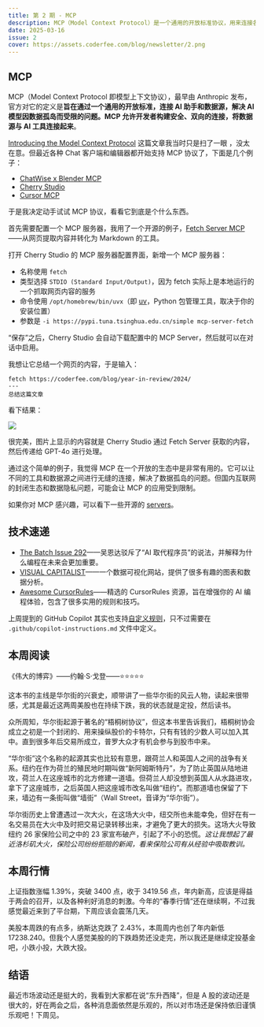 ```yaml
---
title: 第 2 期 - MCP
description: MCP（Model Context Protocol）是一个通用的开放标准协议，用来连接各种工具和数据源，旨在解决 AI 数据孤岛的问题。
date: 2025-03-16
issue: 2
cover: https://assets.coderfee.com/blog/newsletter/2.png
---
```


## MCP

MCP（Model Context Protocol 即模型上下文协议），最早由 Anthropic 发布，官方对它的定义是**旨在通过一个通用的开放标准，连接 AI 助手和数据源，解决 AI 模型因数据孤岛而受限的问题。MCP 允许开发者构建安全、双向的连接，将数据源与 AI 工具连接起来**。

[Introducing the Model Context Protocol](https://www.anthropic.com/news/model-context-protocol) 这篇文章我当时只是扫了一眼
，没太在意。但最近各种 Chat 客户端和编辑器都开始支持 MCP 协议了，下面是几个例子：

- [ChatWise x Blender MCP](https://x.com/localhost_5173/status/1900164045464080715)
- [Cherry Studio](https://docs.cherry-ai.com/cherrystudio/preview/mcp)
- [Cursor MCP](https://docs.cursor.com/context/model-context-protocol)

于是我决定动手试试 MCP 协议，看看它到底是个什么东西。

首先需要配置一个 MCP 服务器，我用了一个开源的例子，[Fetch Server MCP](https://github.com/modelcontextprotocol/servers/tree/main/src/fetch)——从网页提取内容并转化为 Markdown 的工具。

打开 Cherry Studio 的 MCP 服务器配置界面，新增一个 MCP 服务器：

- 名称使用 `fetch`
- 类型选择 `STDIO (Standard Input/Output)`，因为 fetch 实际上是本地运行的一个抓取网页内容的服务
- 命令使用 `/opt/homebrew/bin/uvx`（即 [uv](https://github.com/astral-sh/uv)，Python 包管理工具，取决于你的安装位置）
- 参数是 `-i https://pypi.tuna.tsinghua.edu.cn/simple mcp-server-fetch`

“保存”之后，Cherry Studio 会自动下载配置中的 MCP Server，然后就可以在对话中启用。

我想让它总结一个网页的内容，于是输入：

```
fetch https://coderfee.com/blog/year-in-review/2024/
---
总结这篇文章
```

看下结果：

![](https://assets.coderfee.com/blog/newsletter/2-1.png)

很完美，图片上显示的内容就是 Cherry Studio 通过 Fetch Server 获取的内容，然后传递给 GPT-4o 进行处理。

通过这个简单的例子，我觉得 MCP 在一个开放的生态中是非常有用的。它可以让不同的工具和数据源之间进行无缝的连接，解决了数据孤岛的问题。但国内互联网的封闭生态和数据隐私问题，可能会让 MCP 的应用受到限制。

如果你对 MCP 感兴趣，可以看下一些开源的 [servers](https://github.com/modelcontextprotocol/servers)。

## 技术速递

- [The Batch Issue 292](https://www.deeplearning.ai/the-batch/issue-292/)——吴恩达驳斥了“AI 取代程序员”的说法，并解释为什么编程在未来会更加重要。
- [VISUAL CAPITALIST](https://www.visualcapitalist.com/)——一个数据可视化网站，提供了很多有趣的图表和数据分析。
- [Awesome CursorRules](https://github.com/PatrickJS/awesome-cursorrules)——精选的 CursorRules 资源，旨在增强你的 AI 编程体验，包含了很多实用的规则和技巧。

上周提到的 GitHub Copilot 其实也支持[自定义规则](https://code.visualstudio.com/docs/copilot/copilot-customization)，只不过需要在 `.github/copilot-instructions.md` 文件中定义。

## 本周阅读

《伟大的博弈》——约翰·S·戈登——⭐⭐⭐⭐⭐

这本书的主线是华尔街的兴衰史，顺带讲了一些华尔街的风云人物，读起来很带感，尤其是最近这两周美股也在持续下跌，我的状态就是定投，然后读书。

众所周知，华尔街起源于著名的“梧桐树协议”，但这本书里告诉我们，梧桐树协会成立之初是一个封闭的、用来操纵股价的卡特尔，只有有钱的少数人可以加入其中。直到很多年后交易所成立，普罗大众才有机会参与到股市中来。

“华尔街”这个名称的起源其实也比较有意思，跟荷兰人和英国人之间的战争有关系。纽约在作为荷兰的殖民地时期叫做“新阿姆斯特丹”，为了防止英国从陆地进攻，荷兰人在这座城市的北方修建一道墙。但荷兰人却没想到英国人从水路进攻，拿下了这座城市，之后英国人把这座城市改名叫做“纽约”。而那道墙也保留了下来，墙边有一条街叫做“墙街”（Wall Street，音译为“华尔街”）。

华尔街历史上曾遭遇过一次大火，在这场大火中，纽交所也未能幸免，但好在有一名交易员在大火中及时把交易记录转移出来，才避免了更大的损失。这场大火导致纽约 26 家保险公司之中的 23 家宣布破产，引起了不小的恐慌。*这让我想起了最近洛杉矶大火，保险公司纷纷拒赔的新闻，看来保险公司有从经验中吸取教训。*

## 本周行情

上证指数涨幅 <span class="text-red-500">1.39%</span>，突破 3400 点，收于 3419.56 点，年内新高，应该是得益于两会的召开，以及各种利好消息的刺激。今年的“春季行情”还在继续啊，不过我感觉最近来到了平台期，下周应该会震荡几天。

美股本周跌的有点多，纳斯达克跌了 <span class="text-green-500">2.43%</span>，本周周内也创了年内新低 17238.240。但我个人感觉美股的的下跌趋势还没走完，所以我还是继续定投基金吧，小跌小投，大跌大投。

## 结语

最近市场波动还是挺大的，我看到大家都在说“东升西降”，但是 A 股的波动还是很大的，好在两会之后，各种消息面依然是乐观的，所以对市场还是保持依旧谨慎乐观吧！下周见。
